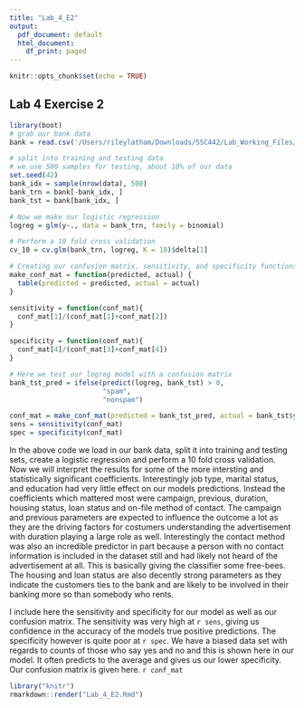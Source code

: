 ```yaml
---
title: "Lab_4_E2"
output:
  pdf_document: default
  html_document:
    df_print: paged
---
```


```r
knitr::opts_chunk$set(echo = TRUE)
```

## Lab 4 Exercise 2

```r
library(boot)
# grab our bank data
bank = read.csv('/Users/rileylatham/Downloads/SSC442/Lab_Working_Files/data/bank.csv')

# split into training and testing data
# we use 500 samples for testing, about 10% of our data
set.seed(42)
bank_idx = sample(nrow(data), 500)
bank_trn = bank[-bank_idx, ]
bank_tst = bank[bank_idx, ]

# Now we make our logistic regression
logreg = glm(y~., data = bank_trn, family = binomial)

# Perform a 10 fold cross validation
cv_10 = cv.glm(bank_trn, logreg, K = 10)$delta[1]

# Creating our confusion matrix, sensitivity, and specificity functions
make_conf_mat = function(predicted, actual) {
  table(predicted = predicted, actual = actual)
}

sensitivity = function(conf_mat){
  conf_mat[1]/(conf_mat[1]+conf_mat[2])
}

specificity = function(conf_mat){
  conf_mat[4]/(conf_mat[3]+conf_mat[4])
}

# Here we test our logreg model with a confusion matrix
bank_tst_pred = ifelse(predict(logreg, bank_tst) > 0,
                       "spam",
                       "nonspam")

conf_mat = make_conf_mat(predicted = bank_tst_pred, actual = bank_tst$y)
sens = sensitivity(conf_mat)
spec = specificity(conf_mat)

```

In the above code we load in our bank data, split it into training and testing sets, create a logistic regression and perform a 10 fold cross validation. Now we will interpret the results for some of the more intersting and statistically significant coefficients. Interestingly job type, marital status, and education had very little effect on our models predictions. Instead the coefficients which mattered most were campaign, previous, duration, housing status, loan status and on-file method of contact. The campaign and previous parameters are expected to influence the outcome a lot as they are the driving factors for costumers understanding the advertisement with duration playing a large role as well. Interestingly the contact method was also an incredible predictor in part because a person with no contact information is included in the dataset still and had likely not heard of the advertisement at all. This is basically giving the classifier some free-bees. The housing and loan status are also decently strong parameters as they indicate the customers ties to the bank and are likely to be involved in their banking more so than somebody who rents.

I include here the sensitivity and specificity for our model as well as our confusion matrix. The sensitivity was very high at `r sens`, giving us confidence in the accuracy of the models true positive predictions. The specificity however is quite poor at `r spec`. We have a biased data set with regards to counts of those who say yes and no and this is shown here in our model. It often predicts to the average and gives us our lower specificity. Our confusion matrix is given here. `r conf_mat`

```r
library("knitr")
rmarkdown::render("Lab_4_E2.Rmd")
```







